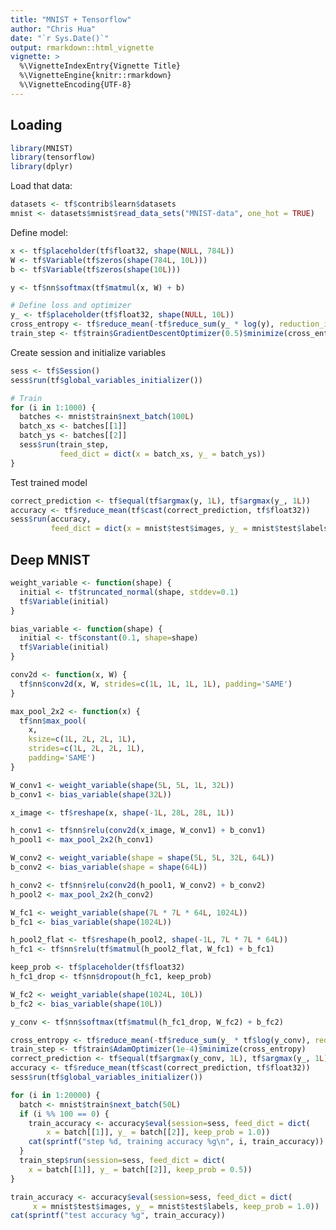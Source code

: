 ```yaml
---
title: "MNIST + Tensorflow"
author: "Chris Hua"
date: "`r Sys.Date()`"
output: rmarkdown::html_vignette
vignette: >
  %\VignetteIndexEntry{Vignette Title}
  %\VignetteEngine{knitr::rmarkdown}
  %\VignetteEncoding{UTF-8}
---
```


## Loading

```r
library(MNIST)
library(tensorflow)
library(dplyr)
```

Load that data:

```r
datasets <- tf$contrib$learn$datasets
mnist <- datasets$mnist$read_data_sets("MNIST-data", one_hot = TRUE)
```

Define model:

```r
x <- tf$placeholder(tf$float32, shape(NULL, 784L))
W <- tf$Variable(tf$zeros(shape(784L, 10L)))
b <- tf$Variable(tf$zeros(shape(10L)))

y <- tf$nn$softmax(tf$matmul(x, W) + b)

# Define loss and optimizer
y_ <- tf$placeholder(tf$float32, shape(NULL, 10L))
cross_entropy <- tf$reduce_mean(-tf$reduce_sum(y_ * log(y), reduction_indices=1L))
train_step <- tf$train$GradientDescentOptimizer(0.5)$minimize(cross_entropy)
```

Create session and initialize  variables

```r
sess <- tf$Session()
sess$run(tf$global_variables_initializer())
```

```r
# Train
for (i in 1:1000) {
  batches <- mnist$train$next_batch(100L)
  batch_xs <- batches[[1]]
  batch_ys <- batches[[2]]
  sess$run(train_step,
           feed_dict = dict(x = batch_xs, y_ = batch_ys))
}
```

Test trained model

```r
correct_prediction <- tf$equal(tf$argmax(y, 1L), tf$argmax(y_, 1L))
accuracy <- tf$reduce_mean(tf$cast(correct_prediction, tf$float32))
sess$run(accuracy,
         feed_dict = dict(x = mnist$test$images, y_ = mnist$test$labels))
```

## Deep MNIST

```r
weight_variable <- function(shape) {
  initial <- tf$truncated_normal(shape, stddev=0.1)
  tf$Variable(initial)
}

bias_variable <- function(shape) {
  initial <- tf$constant(0.1, shape=shape)
  tf$Variable(initial)
}

conv2d <- function(x, W) {
  tf$nn$conv2d(x, W, strides=c(1L, 1L, 1L, 1L), padding='SAME')
}

max_pool_2x2 <- function(x) {
  tf$nn$max_pool(
    x, 
    ksize=c(1L, 2L, 2L, 1L),
    strides=c(1L, 2L, 2L, 1L), 
    padding='SAME')
}

W_conv1 <- weight_variable(shape(5L, 5L, 1L, 32L))
b_conv1 <- bias_variable(shape(32L))

x_image <- tf$reshape(x, shape(-1L, 28L, 28L, 1L))

h_conv1 <- tf$nn$relu(conv2d(x_image, W_conv1) + b_conv1)
h_pool1 <- max_pool_2x2(h_conv1)

W_conv2 <- weight_variable(shape = shape(5L, 5L, 32L, 64L))
b_conv2 <- bias_variable(shape = shape(64L))

h_conv2 <- tf$nn$relu(conv2d(h_pool1, W_conv2) + b_conv2)
h_pool2 <- max_pool_2x2(h_conv2)

W_fc1 <- weight_variable(shape(7L * 7L * 64L, 1024L))
b_fc1 <- bias_variable(shape(1024L))

h_pool2_flat <- tf$reshape(h_pool2, shape(-1L, 7L * 7L * 64L))
h_fc1 <- tf$nn$relu(tf$matmul(h_pool2_flat, W_fc1) + b_fc1)

keep_prob <- tf$placeholder(tf$float32)
h_fc1_drop <- tf$nn$dropout(h_fc1, keep_prob)

W_fc2 <- weight_variable(shape(1024L, 10L))
b_fc2 <- bias_variable(shape(10L))

y_conv <- tf$nn$softmax(tf$matmul(h_fc1_drop, W_fc2) + b_fc2)
```


```r
cross_entropy <- tf$reduce_mean(-tf$reduce_sum(y_ * tf$log(y_conv), reduction_indices=1L))
train_step <- tf$train$AdamOptimizer(1e-4)$minimize(cross_entropy)
correct_prediction <- tf$equal(tf$argmax(y_conv, 1L), tf$argmax(y_, 1L))
accuracy <- tf$reduce_mean(tf$cast(correct_prediction, tf$float32))
sess$run(tf$global_variables_initializer())

for (i in 1:20000) {
  batch <- mnist$train$next_batch(50L)
  if (i %% 100 == 0) {
    train_accuracy <- accuracy$eval(session=sess, feed_dict = dict(
        x = batch[[1]], y_ = batch[[2]], keep_prob = 1.0))
    cat(sprintf("step %d, training accuracy %g\n", i, train_accuracy))
  }
  train_step$run(session=sess, feed_dict = dict(
    x = batch[[1]], y_ = batch[[2]], keep_prob = 0.5))
}

train_accuracy <- accuracy$eval(session=sess, feed_dict = dict(
     x = mnist$test$images, y_ = mnist$test$labels, keep_prob = 1.0))
cat(sprintf("test accuracy %g", train_accuracy))
```

